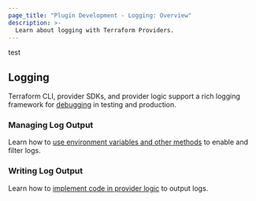 ```yaml
---
page_title: "Plugin Development - Logging: Overview"
description: >-
  Learn about logging with Terraform Providers.
---
```



test


## Logging

Terraform CLI, provider SDKs, and provider logic support a rich logging framework for [debugging](/plugin/debugging) in testing and production.

### Managing Log Output

Learn how to [use environment variables and other methods](/plugin/log/managing) to enable and filter logs.

### Writing Log Output

Learn how to [implement code in provider logic](/plugin/log/writing) to output logs.
